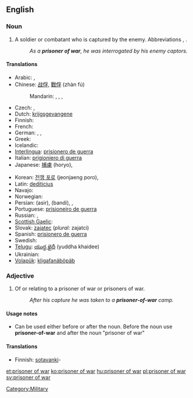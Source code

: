 ==English==
{{wikipedia}}

===Noun===
{{en-noun|sg=[[prisoner]] [[of]] [[war]]|pl=prisoners of war}}

# A soldier or combatant who is captured by the enemy.  Abbreviations {{term|POW}}, {{term|PW}}.
#: ''As a '''prisoner of war''', he was interrogated by his enemy captors.''

====Translations====
{{trans-top|soldier or combatant captured by the enemy}}
* Arabic: {{t|ar|أسير الحرب|m|tr='asiir al-Harb|sc=Arab}}, {{t|ar|أسير|m|tr='asiir|sc=Arab}}
* Chinese: [[战俘]], [[戰俘]] (zhàn fú)
*: Mandarin: {{t|zh|戰俘|sc=Hani}}, {{t|zh|战俘|tr=zhànfú|sc=Hani}}, {{t|zh|俘虜|sc=Hani}}, {{t|zh|俘虏|tr=fúlǔ|sc=Hani}}
* Czech: {{t-|cs|zajatec|m}}, {{t-|cs|válečný zajatec|m}}
* Dutch: [[krijgsgevangene]]
* Finnish: {{t+|fi|sotavanki}}
* French: {{t-|fr|prisonnier de guerre|m}}
* German: {{t-|de|Kriegsgefangene|m}}, {{t|de|Kriegsgefangener|m}}, {{t|de|Kriegsgefangene|f}}
* Greek: {{t-|el|αιχμάλωτος πολέμου|tr=ekhmálotos polému}}
* Icelandic: {{t-|is|stríðsfangi|m}}
* [[Interlingua]]: [[prisionero de guerra]]
* Italian: [[prigioniero di guerra]] {{m}}
* Japanese: [[捕虜]] (horyo), {{t|ja|捕虜|tr=ほりょ, horyo|sc=Jpan}}
{{trans-mid}}
* Korean: [[전쟁 포로]] (jeonjaeng poro), {{t|ko|전쟁 포로|tr=jeonjaeng poro|sc=Kore}}
* Latin: [[dediticius]] {{m}}
* Navajo: {{tø|nv|yiisnááh}}
* Norwegian: {{t|no|krigsfange|m}}
* Persian: {{fa-Arab|[[اسیر]]}} (asir), {{fa-Arab|[[بندی]]}} (bandi), {{t|fa|اسیر|tr=asir|sc=fa-Arab}}, {{t|fa|بندی|tr=bandi|sc=fa-Arab}}
* Portuguese: [[prisioneiro de guerra]] {{m}}
* Russian: {{t+|ru|военнопленный|m|tr=vojennoplénnyj}}, {{t|ru|пленный|m|tr=plénnyj|sc=Cyrl}}
* [[Scottish Gaelic]]: {{t-|gd|prìosanach-chogaidh|m|xs=Scottish Gaelic}}
* Slovak: [[zajatec]] {{m}} (''plural:'' zajatci)
* Spanish: [[prisionero de guerra]] {{m}}
* Swedish: {{t|sv|krigsfånge}}
* [[Telugu]]: [[యుద్ధ ఖైదీ]] (yuddha khaidee)
* Ukrainian: {{t+|uk|бранець|m|tr=bránets'|xs=Ukrainian}}
* [[Volapük]]: [[kligafanäböpäb]]
{{trans-bottom}}

===Adjective===
{{infl|en|adjective|head=[[prisoner]]-[[of]]-[[war]]}}

# Of or relating to a prisoner of war or prisoners of war.
#: ''After his capture he was taken to a '''prisoner-of-war''' camp.''
====Usage notes====
* Can be used either before or after the noun. Before the noun use '''prisoner-of-war''' and after the noun "prisoner of war"

{{rfv}}
====Translations====
{{trans-top|of or relating to prisoner of war}}
* Finnish: [[sotavanki]]-
{{trans-mid}}
{{trans-bottom}}

[[Category:Military]]

[[et:prisoner of war]]
[[ko:prisoner of war]]
[[hu:prisoner of war]]
[[pl:prisoner of war]]
[[sv:prisoner of war]]